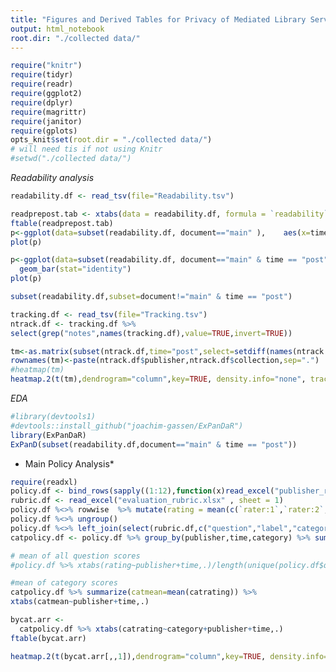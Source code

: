 ```yaml
---
title: "Figures and Derived Tables for Privacy of Mediated Library Services"
output: html_notebook
root.dir: "./collected data/"
---
```


```r
require("knitr")
require(tidyr)
require(readr)
require(ggplot2)
require(dplyr)
require(magrittr)
require(janitor)
require(gplots)
opts_knit$set(root.dir = "./collected data/")
# will need tis if not using Knitr
#setwd("./collected data/") 
```
*Readability analysis*
```r
readability.df <- read_tsv(file="Readability.tsv")
```
```r
readprepost.tab <- xtabs(data = readability.df, formula = `readability`~ publisher + time , subset = document=="main")
ftable(readprepost.tab)
p<-ggplot(data=subset(readability.df, document=="main" ),    aes(x=time, y=`readability`)) + geom_boxplot()
plot(p)

p<-ggplot(data=subset(readability.df, document=="main" & time == "post"),    aes(x=publisher, y=`readability`)) +
  geom_bar(stat="identity")
plot(p)

subset(readability.df,subset=document!="main" & time == "post")
```
```r
tracking.df <- read_tsv(file="Tracking.tsv")
ntrack.df <- tracking.df %>% 
select(grep("notes",names(tracking.df),value=TRUE,invert=TRUE))
```
```r
tm<-as.matrix(subset(ntrack.df,time="post",select=setdiff(names(ntrack.df),c("publisher","collection","time"))))
rownames(tm)<-paste(ntrack.df$publisher,ntrack.df$collection,sep=".")
#heatmap(tm)
heatmap.2(t(tm),dendrogram="column",key=TRUE, density.info="none", trace="none",margins=c(10,15),col=rev(grey.colors(5)))
```


*EDA*
```r
#library(devtools1)
#devtools::install_github("joachim-gassen/ExPanDaR")
library(ExPanDaR)
ExPanD(subset(readability.df,document=="main" & time == "post"))
```
* Main Policy Analysis*
```r
require(readxl)
policy.df <- bind_rows(sapply((1:12),function(x)read_excel("publisher_ratings.xlsx",sheet=x)))
rubric.df <- read_excel("evaluation_rubric.xlsx" , sheet = 1)
policy.df %<>% rowwise  %>% mutate(rating = mean(c(`rater:1`,`rater:2`,`rater:3`),na.rm=TRUE))
policy.df %<>% ungroup()
policy.df %<>% left_join(select(rubric.df,c("question","label","category")))
catpolicy.df <- policy.df %>% group_by(publisher,time,category) %>% summarize(catrating=mean(rating))
```
```r
# mean of all question scores
#policy.df %>% xtabs(rating~publisher+time,.)/length(unique(policy.df$question))

#mean of category scores
catpolicy.df %>% summarize(catmean=mean(catrating)) %>%
xtabs(catmean~publisher+time,.)

bycat.arr <- 
  catpolicy.df %>% xtabs(catrating~category+publisher+time,.)
ftable(bycat.arr)

heatmap.2(t(bycat.arr[,,1]),dendrogram="column",key=TRUE, density.info="none", trace="none",margins=c(10,15),col=rev(grey.colors(5)))

```

